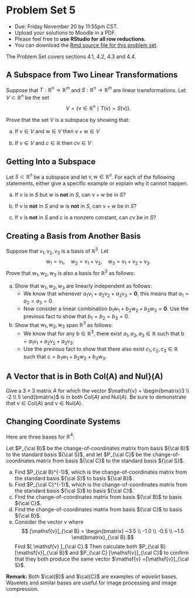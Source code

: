 
# Problem Set 5

* Due: Friday November 20 by 11:55pm CST. 
* Upload your solutions to Moodle in a PDF. 
* Please feel free to **use RStudio for all row reductions.**
* You can download the [Rmd source file  for this problem set](https://github.com/mathbeveridge/math236_f20/blob/main/PS5-problem-set-5.Rmd).


The Problem Set covers sections 4.1, 4.2, 4.3 and 4.4. 







## A Subspace from Two Linear Transformations

Suppose  that $T: \mathbb{R}^n \to \mathbb{R}^m$ and  $S: \mathbb{R}^n \to \mathbb{R}^m$ are linear transformations. 
 Let $V  \subset  \mathbb{R}^n$ be  the set 
$$
V = \{ \mathsf{v}  \in \mathbb{R}^n\mid T(\mathsf{v})  = S(\mathsf{v}) \}.
$$

Prove that the set $V$ is a subspace by showing that:

a. If $\mathsf{v} \in V$ and $\mathsf{w} \in V$ then  $\mathsf{v}+\mathsf{w} \in V$


b. If $\mathsf{v} \in V$ and $c \in \mathbb{R}$ then  $c \mathsf{v} \in V$





## Getting Into a Subspace

Let $S \subset \mathbb{R}^n$ be a subspace and let $\mathsf{v}, \mathsf{w} \in \mathbb{R}^n$. For  each of the following statements, either give  a specific example  or explain why it cannot happen.


a. If $\mathsf{v}$ is in $S$ but  $\mathsf{w}$ is **not** in $S$, can  $\mathsf{v} + \mathsf{w}$ be in $S$?  



b. If $\mathsf{v}$ is **not** in $S$ and  $\mathsf{w}$ is **not** in $S$, can  $\mathsf{v} + \mathsf{w}$ be in $S$? 



c. If $\mathsf{v}$ is **not** in  $S$ and $c$ is a  nonzero constant, can $c\mathsf{v}$ be  in $S$?



## Creating a Basis from  Another Basis

Suppose that $\mathsf{v}_1, \mathsf{v}_2, \mathsf{v}_3$ is a basis of $\mathbb{R}^3$. Let
$$
\mathsf{w}_1 = \mathsf{v}_1, \quad \mathsf{w}_2 = \mathsf{v}_1 +  \mathsf{v}_2, \quad  \mathsf{w}_3= \mathsf{v}_1 +  \mathsf{v}_2 +  \mathsf{v}_3.
$$
Prove that $\mathsf{w}_1, \mathsf{w}_2, \mathsf{w}_3$ is  also a  basis for $\mathbb{R}^3$ as follows:

a.  Show that $\mathsf{w}_1, \mathsf{w}_2, \mathsf{w}_3$ are linearly independent as follows:
    * We know that whenever $a_1 \mathsf{v}_1 + a_2 \mathsf{v}_2 + a_3 \mathsf{v}_3 = \mathbf{0}$, this means that  $a_1 = a_2 = a_3 = 0$.
    * Now consider a linear combination $b_1 \mathsf{w}_1 + b_2  \mathsf{w}_2 + b_3 \mathsf{w}_3 = \mathbf{0}$. Use the previous fact to show that $b_1 = b_2 = b_3 = 0$.    


b. Show that $\mathsf{w}_1, \mathsf{w}_2, \mathsf{w}_3$ span  $\mathbb{R}^3$ as follows:
    * We know that for any $\mathsf{b} \in \mathbb{R}^3$, there  exist $a_1, a_2, a_3 \in \mathbb{R}$ such that $\mathsf{b} = a_1 \mathsf{v}_1 + a_2 \mathsf{v}_2 + a_3 \mathsf{v}_3$.
    * Use the previous fact to show that there also exist $c_1, c_2, c_3 \in \mathbb{R}$ such that $\mathsf{c} =  b_1 \mathsf{w}_1 + b_2 \mathsf{w}_2 + b_3 \mathsf{w}_3$.



## A Vector that is in Both Col(A) and Nul}(A)

Give a $3 \times 3$ matrix $A$ for which the vector $\mathsf{v} = \begin{bmatrix}3 \\ -2 \\ 5   \end{bmatrix}$ is in both $\mathrm{Col}(A)$ and $\mathrm{Nul}(A)$. Be sure to demonstrate that $\mathsf{v} \in \mathrm{Col}(A)$ and $\mathsf{v} \in \mathrm{Nul}(A)$.



## Changing Coordinate Systems

Here are three  bases for $\mathbb{R}^4$:


\begin{align}
{\cal S}  &= \left\{
\begin{bmatrix}
1 \\ 0 \\ 0 \\ 0
\end{bmatrix},
\quad
\begin{bmatrix}
0 \\ 1 \\ 0 \\ 0
\end{bmatrix},
\quad
\begin{bmatrix}
0 \\0 \\ 1 \\ 0
\end{bmatrix},
\quad
\begin{bmatrix}
0 \\ 0 \\ 0 \\ 1
\end{bmatrix}
\right\},
\\
\\
{\cal B}  &= \left\{
\begin{bmatrix}
1 \\ 1 \\ 1 \\ 1
\end{bmatrix},
\quad
\begin{bmatrix}
1 \\ 1 \\ -1~ \\ -1~
\end{bmatrix},
\quad
\begin{bmatrix}
1 \\ -1~ \\ 0 \\ 0
\end{bmatrix},
\quad
\begin{bmatrix}
0 \\ 0 \\ 1 \\ -1~
\end{bmatrix}
\right\},
\\
\\
{\cal C}  &= \left\{
\begin{bmatrix}
1 \\ 1 \\ 1 \\ 0
\end{bmatrix},
\quad
\begin{bmatrix}
1 \\ 1 \\ -1~ \\ 0
\end{bmatrix},
\quad
\begin{bmatrix}
1 \\ -1~ \\ 0 \\ 1
\end{bmatrix},
\quad
\begin{bmatrix}
1 \\ -1~ \\ 0 \\ -1~
\end{bmatrix}
\right\}.
\end{align}

Let $P_{\cal B}$ be the change-of-coordinates matrix from basis ${\cal B}$ to the standard basis ${\cal S}$, and let 
$P_{\cal C}$ be the change-of-coordinates matrix from basis ${\cal C}$ to the standard basis ${\cal S}$.


a.  Find $P_{\cal B}^{-1}$, which is the change-of-coordinates matrix from the standard basis ${\cal S}$ to basis ${\cal B}$.
b.  Find $P_{\cal C}^{-1}$, which is the change-of-coordinates matrix from the standard basis ${\cal S}$ to basis ${\cal C}$.
c. Find the change-of-coordinates matrix from  basis ${\cal B}$ to basis ${\cal C}$.
d. Find the change-of-coordinates matrix from  basis ${\cal C}$ to basis ${\cal B}$.
e. Consider  the vector $\mathsf{v}$ where
$$ [\mathsf{v}]_{\cal B} =  \begin{bmatrix}  ~3.5 \\ -1.0 \\ -0.5 \\ ~1.5 \end{bmatrix}_{\cal B}.$$
    Find $[ \mathsf{v} ]_{\cal C}.$ Then calculate both $P_{\cal B} [\mathsf{v}]_{\cal B}$ and $P_{\cal C} [\mathsf{v}]_{\cal C}$ to confirm that they both produce the  same vector $\mathsf{v} =[\mathsf{v}]_{\cal S}$.



**Remark:** Both $\cal{B}$ and $\cal{C}$ are examples of *wavelet* bases. Wavelets and similar bases are useful for image processing and image compression.
